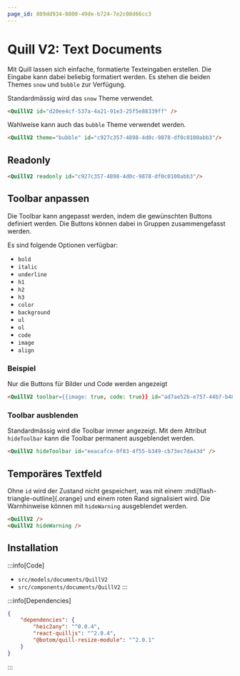 ```yaml
---
page_id: 809dd934-0800-49de-b724-7e2c08d66cc3
---
```



# Quill V2: Text Documents

Mit Quill lassen sich einfache, formatierte Texteingaben erstellen. Die Eingabe kann dabei beliebig formatiert werden. Es stehen die beiden Themes `snow` und `bubble` zur Verfügung.

Standardmässig wird das `snow` Theme verwendet.

```md
<QuillV2 id="d20ee4cf-537a-4a21-91e3-25f5e88339ff" />
```

<BrowserWindow>
    <QuillV2 id="d20ee4cf-537a-4a21-91e3-25f5e88339ff" />
</BrowserWindow>

Wahlweise kann auch das `bubble` Theme verwendet werden.

```md
<QuillV2 theme="bubble" id="c927c357-4898-4d0c-9878-df0c0100abb3"/>
```

<BrowserWindow>
    <QuillV2 theme="bubble" id="c927c357-4898-4d0c-9878-df0c0100abb3" />
</BrowserWindow>

## Readonly

```md
<QuillV2 readonly id="c927c357-4898-4d0c-9878-df0c0100abb3"/>
```

<BrowserWindow>
    <QuillV2 readonly id="c927c357-4898-4d0c-9878-df0c0100abb3" />
</BrowserWindow>

## Toolbar anpassen

Die Toolbar kann angepasst werden, indem die gewünschten Buttons definiert werden. Die Buttons können dabei in Gruppen zusammengefasst werden.

Es sind folgende Optionen verfügbar:

- `bold`
- `italic`
- `underline`
- `h1`
- `h2`
- `h3`
- `color`
- `background`
- `ul`
- `ol`
- `code`
- `image`
- `align`

### Beispiel

Nur die Buttons für Bilder und Code werden angezeigt

```md
<QuillV2 toolbar={{image: true, code: true}} id="ad7ae52b-e757-44b7-b48e-28de3342fc73" />
```

<BrowserWindow>
    <QuillV2 toolbar={{ image: true, code: true }} id="a6694c0b-56a1-4888-afe0-e59dc0cf9015" />
</BrowserWindow>

### Toolbar ausblenden

Standardmässig wird die Toolbar immer angezeigt. Mit dem Attribut `hideToolbar` kann die Toolbar permanent ausgeblendet werden.

```md
<QuillV2 hideToolbar id="eeacafce-0f83-4f55-b349-cb73ec7da43d" />
```

<BrowserWindow>
    <QuillV2 hideToolbar id="eeacafce-0f83-4f55-b349-cb73ec7da43d" />
</BrowserWindow>

## Temporäres Textfeld

Ohne `id` wird der Zustand nicht gespeichert, was mit einem :mdi[flash-triangle-outline]{.orange} und einem roten Rand signalisiert wird. Die Warnhinweise können mit `hideWarning` ausgeblendet werden.

```md
<QuillV2 />
<QuillV2 hideWarning />
```

<BrowserWindow>
    <QuillV2 placeholder="Keine id vergeben - temporär!" />
    <QuillV2 hideWarning placeholder="Keine id vergeben, aber die Warnungen wurden deaktiviert" />
</BrowserWindow>

## Installation

:::info[Code]

- `src/models/documents/QuillV2`
- `src/components/documents/QuillV2` :::

:::info[Dependencies]

```json
{
    "dependencies": {
        "heic2any": "^0.0.4",
        "react-quilljs": "^2.0.4",
        "@botom/quill-resize-module": "^2.0.1"
    }
}
```

:::
